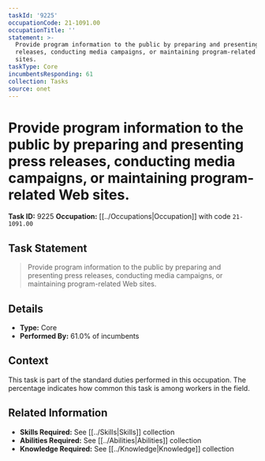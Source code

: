 ```yaml
---
taskId: '9225'
occupationCode: 21-1091.00
occupationTitle: ''
statement: >-
  Provide program information to the public by preparing and presenting press
  releases, conducting media campaigns, or maintaining program-related Web
  sites.
taskType: Core
incumbentsResponding: 61
collection: Tasks
source: onet
---
```

# Provide program information to the public by preparing and presenting press releases, conducting media campaigns, or maintaining program-related Web sites.

**Task ID:** 9225
**Occupation:** [[../Occupations|Occupation]] with code `21-1091.00`

## Task Statement

> Provide program information to the public by preparing and presenting press releases, conducting media campaigns, or maintaining program-related Web sites.

## Details

- **Type:** Core
- **Performed By:** 61.0% of incumbents

## Context

This task is part of the standard duties performed in this occupation. The percentage indicates how common this task is among workers in the field.

## Related Information

- **Skills Required:** See [[../Skills|Skills]] collection
- **Abilities Required:** See [[../Abilities|Abilities]] collection
- **Knowledge Required:** See [[../Knowledge|Knowledge]] collection
